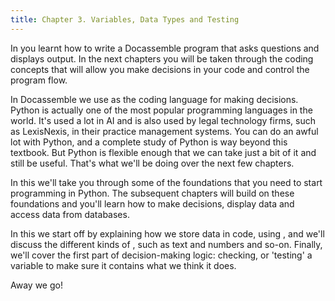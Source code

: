 ```yaml
---
title: Chapter 3. Variables, Data Types and Testing
---
```


In <DisplayChapter chapter='chapter_02' /> you learnt how to write a Docassemble program
that asks questions and displays output.  In the next chapters
you will be taken through the coding concepts that will allow you make decisions
in your code and control the program flow.

In Docassemble we use <DisplayGlossaryItem item='python' /> as the coding language
for making decisions.  Python is actually one of the most popular programming
languages in the world. It's used a lot in AI and is also used by legal technology
firms, such as LexisNexis, in their practice management systems.  You can do an
awful lot with Python, and a complete study of Python is way beyond this textbook.
But Python is flexible enough that we can take just a bit of it and still
be useful.  That's what we'll be doing over the next few chapters.

In this <DisplayChapter chapter='chapter_03' /> we'll take you through 
some of the foundations that you need to start programming in Python. The 
subsequent chapters will build on these foundations and you'll learn how 
to make decisions, display data and access data from databases.

In this <DisplayChapter chapter='chapter_03' /> we start off by explaining how we store data in code,
using <DisplayGlossaryItem item='variable' plural />, and we'll discuss the different kinds of 
<DisplayGlossaryItem item='datatype' plural />, such as text and numbers and so-on.  Finally, we'll cover the first part of decision-making logic: checking, or 'testing' 
a variable to make sure it contains what we think it does.

Away we go!


<DocCardList />